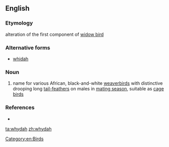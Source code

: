 ==English==

===Etymology===
alteration of the first component of [[widow bird]]

===Alternative forms===
* [[whidah]]

===Noun===
{{en-noun}}

# name for various African, black-and-white [[weaverbird]]s with distinctive drooping long [[tail-feather]]s on males in [[mating season]], suitable as [[cage bird]]s

===References===
* {{R:Websters}}

[[Category:en:Birds]]

[[ta:whydah]]
[[zh:whydah]]